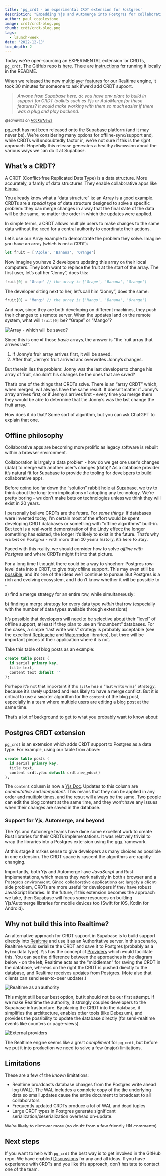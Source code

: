 ```yaml
---
title: 'pg_crdt - an experimental CRDT extension for Postgres'
description: "Embedding Yjs and Automerge into Postgres for collaborative applications."
author: paul_copplestone
image: crdt/crdt-blog.png
thumb: crdt/crdt-blog.png
tags:
  - launch-week
date: '2022-12-10'
toc_depth: 2
---
```


Today we’re open-sourcing an EXPERIMENTAL extension for CRDTs, `pg_crdt`. The GitHub repo is [here](https://github.com/supabase/pg_crdt). There are [instructions](https://github.com/supabase/pg_crdt#installation) for running it locally in the README.

When we released the new [multiplayer features](/blog/supabase-realtime-multiplayer-general-availability) for our Realtime engine, 
it took 30 minutes for someone to ask if we’d add CRDT support. 

> *Anyone from Supabase here, do you have any plans to build in support for CRDT toolkits such as Yjs or AutoMerge for these features? It would make working with them so much easier if there was a plug and play backend.*

<small><i>@samwillis on [HackerNews](https://news.ycombinator.com/item?id=32510820)</i></small>

pg_crdt has not been released onto the Supabase platform (and it may never be). We’re considering many options for offline-sync/support and, while CRDTs will undoubtedly factor in, we’re not sure if this is the *right* approach. Hopefully this release generates a healthy discussion about the various ways we can do it at Supabase.

## What’s a CRDT?

A CRDT (Conflict-free Replicated Data Type) is a data structure. More accurately, a family of data structures. They enable collaborative apps like [Figma](https://www.figma.com/blog/how-figmas-multiplayer-technology-works/).

You already know what a “data structure” is: an Array is a good example. CRDTs are a *special* type of data structure designed to solve a specific problem: they can merge changes in a way that the final state of the data will be the same, no matter the order in which the updates were applied. 

In simple terms, a CRDT allows multiple users to make changes to the same data without the need for a central authority to coordinate their actions.

Let’s use our Array example to demonstrate the problem they solve. Imagine you have an array (which is not a CRDT):

```jsx
let fruit = ['Apple', 'Banana', 'Orange']
```

Now imagine you have 2 developers updating this array on their local computers. They both want to replace the fruit at the start of the array. The first user, let’s call her “Jenny”, does this:

```js
fruit[0] = 'Grape' // the array is ['Grape', 'Banana', 'Orange']
```

The developer sitting next to her, let’s call him “Jonny”, does the same:

```js
fruit[0] = 'Mango' // the array is ['Mango', 'Banana', 'Orange']
```

And now, since they are both developing on different machines, they push their changes to a remote server. When the updates land on the remote system, what will `fruit[0]` be? “Grape” or “Mango”?

![Array - which will be saved?](/images/blog/crdt/array.png)

Since this is one of those *basic* arrays, the answer is "the fruit array that arrives last”. 

1. If Jonny’s fruit array arrives first, it will be saved.
2. After that, Jenny’s fruit arrived and overwrites Jonny’s changes. 

But therein lies the problem: Jonny was the last developer to change his array of fruit, shouldn’t his changes be the ones that are saved?

That’s one of the things that CRDTs solve. There is an “array CRDT” which, when merged, will always have the same result. It doesn’t matter if Jonny’s array arrives first, or if Jenny’s arrives first - every time you merge them they would be able to determine that the Jonny’s was the last change the fruit array. 

How does it do that? Some sort of algorithm, but you can ask ChatGPT to explain that one.

## Offline philosophy

Collaborative apps are becoming more prolific as legacy software is rebuilt within a browser environment. 

Collaboration is largely a data problem - how do we get one user’s changes (data) to merge with another user’s changes (data)? As a database provider it’s natural fit for Supabase to provide the tooling for developers to build collaborative apps. 

Before going too far down the “solution” rabbit hole at Supabase, we try to think about the long-term implications of adopting any technology. We’re pretty boring - we don’t make bets on technologies unless we think they will exist in 20 years.

I personally believe CRDTs are the future. For *some things*. If databases were invented today, I’m certain most of the effort would be spent developing CRDT databases or something with “offline algorithms” built-in. But tech is a real-world demonstration of the Lindy effect: the longer something has existed, the longer it’s likely to exist in the future. That’s why we bet on Postgres - with more than 30 years history, it’s here to stay.

Faced with this reality, we should consider how to solve *offline with Postgres* and where CRDTs might fit into that picture. 

For a long time I thought there could be a way to shoehorn Postgres row-level data into a CRDT, to give *truly* offline support. This may even still be [possible](https://electric-sql.com/), and it’s one of the ideas we’ll continue to pursue. But Postgres is a rich and evolving ecosystem, and I don’t know whether it will be possible to -

a) find a merge strategy for an entire row, while simultaneously:

b) finding a merge strategy for every data type *within* that row (especially with the number of data types available through extensions)

It’s possible that developers will need to be selective about their “level” of offline support, at least if they plan to use an “incumbent” databases. For the cases, a simple “last write wins” strategy is probably acceptable (see the excellent [Replicache](https://doc.replicache.dev/examples/repliear) and [Watermelon](https://nozbe.github.io/WatermelonDB/) libraries), but there will be important pieces of their application where it is not. 

Take this table of blog posts as an example:

```sql
create table posts (
  id serial primary key,
  title text,
  content text default ''
);
```

Perhaps it’s not that important if the `title` has a “last write wins” strategy, because it’s rarely updated and less likely to have a merge conflict. But it is critical to use a smarter algorithm for the `content` of the blog post, especially in a team where multiple users are editing a blog post at the same time.

That’s a lot of background to get to what you probably want to know about:

## Postgres CRDT extension

`pg_crdt` is an extension which adds CRDT support to Postgres as a data type. For example, using our table from above:

```sql
create table posts (
  id serial primary key,
  title text,
  content crdt.ydoc default crdt.new_ydoc()
);
```

The `content` column is now a [Yjs Doc](https://docs.yjs.dev/api/y.doc). Updates to this column are *commutative* and *idempotent*. This means that they can be applied in any order and multiple times, and the result will always be the same. Two people can edit the blog content at the same time, and they won’t have any issues when their changes are saved in the database.

### Support for Yjs, Automerge, and beyond

The Yjs and Automerge teams have done some excellent work to create Rust libraries for their CRDTs implementations. It was relatively trivial to wrap the libraries into a Postgres extension using the [pgx](https://github.com/tcdi/pgx) framework.

At this stage it makes sense to give developers as many choices as possible in one extension. The CRDT space is nascent the algorithms are rapidly changing.

Importantly, both Yjs and Automerge have *JavaScript* and Rust implementations, which means they work natively in both a browser and a Postgres environment. Since collaborative applications are largely a client-side problem, CRDTs are more useful for developers if they have robust JavaScript libraries. In the future, if this extension becomes the approach we take, then Supabase will focus some resources on building Yjs/Automerge libraries for mobile devices too (Swift for iOS, Kotlin for Android).

## Why not build this into Realtime?

An alternative approach for CRDT support in Supabase is to build support directly into [Realtime](https://github.com/supabase/realtime) and use it as an Authoritative server. In this scenario, Realtime would serialize the CRDT and save it to Postgres (probably as a `bytea` data type). Yjs has the concept of [Providers](https://github.com/yjs/yjs#providers) which would facilitate this. You can see the difference between the approaches in the diagram below - on the left, Realtime acts as the “middleman” for saving the CRDT in the database, whereas on the right the CRDT is pushed directly to the database, and Realtime receives updates from Postgres. (Note also that clients can send peer-to-peer updates.)

![Realtime as an authority](/images/blog/crdt/authority.png)

This might still be our best option, but it should not be our first attempt. If we make Realtime the authority, it strongly couples developers to the Supabase infrastructure. By placing the CRDT into the database, it simplifies the architecture, enables other tools (like Debezium), and provides the possibility to update the database directly (for semi-realtime events like counters or page-views).

![External providers](/images/blog/crdt/semi-realtime.png)

The Realtime engine seems like a great *compliment* for `pg_crdt`, but before we put it into production we need to solve a few (major) limitations.

## Limitations

These are a few of the *known* limitations:

- Realtime broadcasts database changes from the Postgres write ahead log (WAL). The WAL includes a complete copy of the the underlying data so small updates cause the entire document to broadcast to all collaborators
- Frequently updated CRDTs produce a lot of WAL and dead tuples
- Large CRDT types in Postgres generate significant serialization/deserialization overhead on-update.

We’re likely to discover more (no doubt from a few friendly HN comments). 

## Next steps

If you want to help with `pg_crdt` the best way is to get involved in the GitHub repo. We have enabled [Discussions](https://github.com/supabase/pg_crdt/discussions) for any and all ideas. If you have experience with CRDTs and you like this approach, don’t hesitate to contact one of the team.